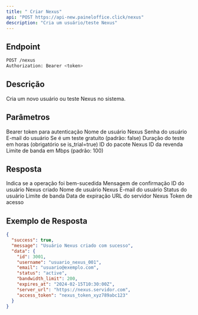 ```yaml
---
title: " Criar Nexus"
api: "POST https://api-new.paineloffice.click/nexus"
description: "Cria um usuário/teste Nexus"
---
```


## Endpoint

<CodeGroup>

```bash Requisição
POST /nexus
Authorization: Bearer <token>
```

</CodeGroup>

## Descrição

Cria um novo usuário ou teste Nexus no sistema.

## Parâmetros

<ParamField header="Authorization" type="string" required>
  Bearer token para autenticação
</ParamField>

<ParamField body="username" type="string" required>
  Nome de usuário Nexus
</ParamField>

<ParamField body="password" type="string" required>
  Senha do usuário
</ParamField>

<ParamField body="email" type="string" required>
  E-mail do usuário
</ParamField>

<ParamField body="is_trial" type="boolean">
  Se é um teste gratuito (padrão: false)
</ParamField>

<ParamField body="trial_duration" type="integer">
  Duração do teste em horas (obrigatório se is_trial=true)
</ParamField>

<ParamField body="package_id" type="integer" required>
  ID do pacote Nexus
</ParamField>

<ParamField body="resale_id" type="integer" required>
  ID da revenda
</ParamField>

<ParamField body="bandwidth_limit" type="integer">
  Limite de banda em Mbps (padrão: 100)
</ParamField>

## Resposta

<ResponseField name="success" type="boolean">
  Indica se a operação foi bem-sucedida
</ResponseField>

<ResponseField name="message" type="string">
  Mensagem de confirmação
</ResponseField>

<ResponseField name="data" type="object">
  <Expandable title="properties">
    <ResponseField name="id" type="integer">
      ID do usuário Nexus criado
    </ResponseField>
    <ResponseField name="username" type="string">
      Nome de usuário Nexus
    </ResponseField>
    <ResponseField name="email" type="string">
      E-mail do usuário
    </ResponseField>
    <ResponseField name="status" type="string">
      Status do usuário
    </ResponseField>
    <ResponseField name="bandwidth_limit" type="integer">
      Limite de banda
    </ResponseField>
    <ResponseField name="expires_at" type="string">
      Data de expiração
    </ResponseField>
    <ResponseField name="server_url" type="string">
      URL do servidor Nexus
    </ResponseField>
    <ResponseField name="access_token" type="string">
      Token de acesso
    </ResponseField>
  </Expandable>
</ResponseField>

## Exemplo de Resposta

```json
{
  "success": true,
  "message": "Usuário Nexus criado com sucesso",
  "data": {
    "id": 3001,
    "username": "usuario_nexus_001",
    "email": "usuario@exemplo.com",
    "status": "active",
    "bandwidth_limit": 200,
    "expires_at": "2024-02-15T10:30:00Z",
    "server_url": "https://nexus.servidor.com",
    "access_token": "nexus_token_xyz789abc123"
  }
}
```